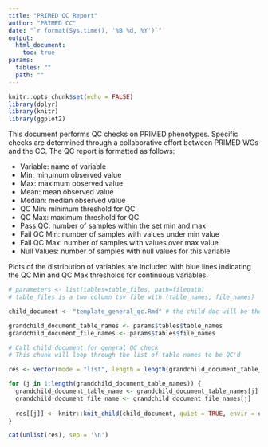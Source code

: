 ```yaml
---
title: "PRIMED QC Report"
author: "PRIMED CC"
date: "`r format(Sys.time(), '%B %d, %Y')`"
output: 
  html_document:
    toc: true
params: 
  tables: ""
  path: ""
---
```


```r
knitr::opts_chunk$set(echo = FALSE)
library(dplyr)
library(knitr)
library(ggplot2)
```

This document performs QC checks on PRIMED phenotypes. Specific checks are determined through a collaborative effort between PRIMED WGs and the CC. The QC report is formatted as follows: 

  - Variable: name of variable  
  - Min: minumum observed value
  - Max: maximum observed value
  - Mean: mean observed value
  - Median: median observed value
  - QC Min: minimum threshold for QC
  - QC Max: maximum threshold for QC
  - Pass QC: number of samples within the set min and max
  - Fail QC Min: number of samples with values under min value
  - Fail QC Max: number of samples with values over max value
  - Null Values: number of samples with null values for this variable
  
Plots of the distribution of variables are included with blue lines indicating the QC Min and QC Max thresholds for continuous variables. 

```r
# parameters <- list(tables=table_files, path=filepath)
# table_files is a two column tsv file with (table_names, file_names)

child_document <- "template_general_qc.Rmd" # the child doc will be the general qc Rmd

grandchild_document_table_names <- params$tables$table_names
grandchild_document_file_names <- params$tables$file_names
```

```r
# Call child document for general QC check 
# This chunk will loop through the list of table names to be QC'd 

res <- vector(mode = "list", length = length(grandchild_document_table_names))

for (j in 1:length(grandchild_document_table_names)) {
  grandchild_document_table_name <- grandchild_document_table_names[j]
  grandchild_document_file_name <- grandchild_document_file_names[j]
  
  res[[j]] <- knitr::knit_child(child_document, quiet = TRUE, envir = environment())
}

cat(unlist(res), sep = '\n')
```